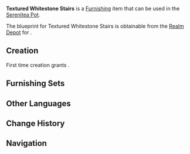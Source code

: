 {{Furnishing Infobox
|id             = 371248
|image          = Item Textured Whitestone Stairs.png
|category       = Courtyard
|subcategory    = Courtyard Wall
|quality        = 3
|adeptal_energy = 60
|load           = 65
|reduced_load   = 47
|description    = Stairs made of bright white stone that use a most regular design. This simplicity has the advantage of making them easy to construct and maintain, ensuring their ease of installation just about anywhere, where they will then seamlessly fit alongside other pieces of architectural work.
|height         = 0.5
|floatable      = 1
|blueprint      = Realm Depot
|source1        = 
}}
'''Textured Whitestone Stairs''' is a [[Furnishing]] item that can be used in the [[Serenitea Pot]].

The blueprint for Textured Whitestone Stairs is obtainable from the [[Realm Depot]] for {{Item|Realm Currency|24|x=160}}.

==Creation==
First time creation grants {{Item|Trust|24|x=60}}.
{{Recipe
|type = Creation
|time = 14h
|White Iron Chunk = 8
|sort = White Iron Chunk
}}

==Furnishing Sets==
{{Craft Usage}}

==Other Languages==
{{Other Languages
|en      = Textured Whitestone Stairs
|zhs     = 磨砂白石阶梯
|zhs_rm  = Móshā Báishí Jiētī
|zht     = 磨砂白石階梯
|zht_rm  = Móshā Báishí Jiētī
|zh_tl   = 
|ja      = ツヤのない白石階段
|ja_rm   = Tsuya no Nai Haku Sekkai-dan{{assumed}}
|ja_tl   = Lusterless Whitestone Stairs
|ko      = 매끄러운 백석 계단
|ko_tl   = Smooth Whitestone Stairs
|es      = Escaleras rocagrís granuladas
|es_tl   = Granulated Greyrock Stairs
|fr      = Escalier en pierre blanche texturé
|fr_tl   = Textured Whitestone Stairs
|ru      = Лестница из светлого фактурного камня
|ru_tl   = Textured Whitestone Stairs
|th      = บันไดหินขาวขุ่น
|th_rm   = 
|th_tl   = 
|vi      = Cầu Thang Đá Mài Trắng
|vi_tl   = 
|de      = Texturierte Treppe aus weißem Stein
|de_tl   = 
|id      = Tangga Batu Putih yang Bertekstur
|id_tl   = Textured Whitestone Stairs
|pt      = Escadaria de Pedra Branca Polida
|pt_tl   = 
|tr      = Dokulu Beyaz Taştan Merdiven
|tr_tl   = 
|it      = Scala in pietra bianca goffrata
|it_tl   = Embossed Whitestone Stair
}}

==Change History==
{{Change History|3.5}}

==Navigation==
{{Furnishing Navbox|exterior}}